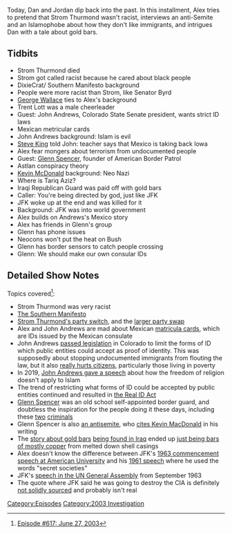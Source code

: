 {{DEFAULTSORT:
    #_EPISODE_0617:June 27, 2003
}}{{Episode
    | title           = June 27, 2003
    | caption         = Listen to this episode on [https://knowledgefight.libsyn.com/617-june-27-2003 Libsyn] [https://open.spotify.com/episode/466uQHVXnHaaEzrfDG6Hht Spotify], Read the [[Transcript/617: June 27, 2003|Unofficial Transcript]]
    | episodeNumber   = 617
    | length          = 01:19:57
    | airDate         = November 15, 2021
    | coverageDate    = June 27, 2003
    | episodeType     = [[:Category:2003 Investigation|2003 Investigation]]
    | appearance      = [[Strom Thurmond]], [[Senator Robert Byrd]], [[George Wallace]], [[Trent Lott]], [[John Andrews]], [[Steve King]], [[Glenn Spencer]], [[Kevin McDonald]], [[Tariq Aziz]], [[JFK]]
    | previousEpisode = [[616: November 9, 2021]]
    | nextEpisode     = [[618: November 15, 2021]]
}}

{{Stub}}

Today, Dan and Jordan dip back into the past. In this installment, Alex tries to pretend that Strom Thurmond wasn't racist, interviews an anti-Semite and an Islamophobe about how they don't like immigrants, and intrigues Dan with a tale about gold bars.

==Tidbits==

*Strom Thurmond died
*Strom got called racist because he cared about black people
*DixieCrat/ Southern Manifesto background
*People were more racist than Strom, like Senator Byrd
*[[George Wallace]] ties to Alex's background
*Trent Lott was a male cheerleader
*Guest: John Andrews, Colorado State Senate president, wants strict ID laws
*Mexican metricular cards
*John Andrews background: Islam is evil
*[[Steve King]] told John: teacher says that Mexico is taking back Iowa
*Alex fear mongers about terrorism from undocumented people
*Guest: [[Glenn Spencer]], founder of American Border Patrol
*Astlan conspiracy theory
*[[Kevin McDonald]] background: Neo Nazi
*Where is Tariq Aziz?
*Iraqi Republican Guard was paid off with gold bars
*Caller: You're being directed by god, just like JFK
*JFK woke up at the end and was killed for it
*Background: JFK was into world government
*Alex builds on Andrews's Mexico story
*Alex has friends in Glenn's group
*Glenn has phone issues
*Neocons won't put the heat on Bush
*Glenn has border sensors to catch people crossing
*Glenn: We should make our own consular IDs

==Detailed Show Notes==

Topics covered<ref>[https://knowledgefight.com/research/2021/11/14/episode-617-june-27-2003 Episode #617: June 27, 2003]</ref>:

*Strom Thurmond was very racist
*[https://d1lexza0zk46za.cloudfront.net/history/am-docs/southern-manifesto.pdf The Southern Manifesto]
*[https://www.theitem.com/stories/sen-strom-thurmond-switched-parties-in-64,314269 Strom Thurmond's party switch], and the [https://www.history.com/news/how-the-party-of-lincoln-won-over-the-once-democratic-south larger party swap]
*Alex and John Andrews are mad about Mexican [https://sgp.fas.org/crs/misc/RL32094.pdf matricula cards], which are IDs issued by the Mexican consulate
*John Andrews [https://leg.colorado.gov/sites/default/files/images/olls/2003a_sl_293.pdf passed legislation] in Colorado to limit the forms of ID which public entities could accept as proof of identity. This was supposedly about stopping undocumented immigrants from flouting the law, but it also [https://web.archive.org/web/20080918025427/http://www.brennancenter.org/page/-/d/download_file_39242.pdf really hurts citizens], particularly those living in poverty
*In 2019, [http://www.backboneamerica.net/america/2019/7/13/know-our-enemy-or-lose-our-liberty John Andrews gave a speech] about how the freedom of religion doesn't apply to Islam
*The trend of restricting what forms of ID could be accepted by public entities continued and resulted in [https://www.govinfo.gov/content/pkg/PLAW-109publ13/pdf/PLAW-109publ13.pdf the Real ID Act]
*[https://www.splcenter.org/fighting-hate/extremist-files/individual/glenn-spencer Glenn Spencer] was an old school self-appointed border guard, and doubtless the inspiration for the people doing it these days, including these [https://www.justice.gov/usao-nm/pr/larry-mitchell-hopkins-sentenced-21-months-federal-prison-illegal-firearm-possession-new two] [https://www.justice.gov/usao-nm/pr/man-sentenced-21-months-prison-impersonating-border-patrol-agent criminals]
*Glenn Spencer is also [https://web.archive.org/web/20081226015158/americanpatrol.com/SPENCER-GLENN/081223-JewInf-GS_081223.html an antisemite], who [https://www.splcenter.org/fighting-hate/extremist-files/individual/kevin-macdonald cites Kevin MacDonald] in his writing
*The [https://www.stripes.com/news/gold-bars-pique-173rd-s-interest-at-checkpoint-1.5892 story about gold bars] [https://www.chicagotribune.com/news/ct-xpm-2003-06-05-0306050213-story.html being found in Iraq] ended up [https://www.nytimes.com/2003/08/02/world/all-bars-that-glitter-in-iraq-are-not-gold.html just being bars of mostly copper] from melted down shell casings
*Alex doesn't know the difference between JFK's [https://en.wikisource.org/wiki/A_Strategy_of_Peace 1963 commencement speech at American University] and his [https://www.jfklibrary.org/archives/other-resources/john-f-kennedy-speeches/american-newspaper-publishers-association-19610427 1961 speech] where he used the words "secret societies"
*JFK's [https://www.jfklibrary.org/archives/other-resources/john-f-kennedy-speeches/united-nations-19630920 speech in the UN General Assembly] from September 1963
*The quote where JFK said he was going to destroy the CIA is definitely [https://gizmodo.com/the-story-behind-that-jfk-quote-about-destroying-the-ci-1793151211 not solidly sourced] and probably isn't real

[[Category:Episodes]]
[[Category:2003 Investigation]]
